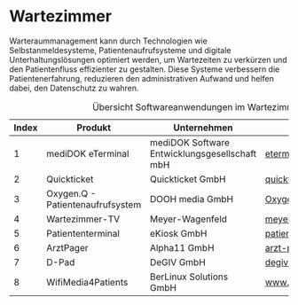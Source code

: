 # Wartezimmer

Warteraummanagement kann durch Technologien wie Selbstanmeldesysteme, Patientenaufrufsysteme und digitale Unterhaltungslösungen optimiert werden, um Wartezeiten zu verkürzen und den Patientenfluss effizienter zu gestalten. Diese Systeme verbessern die Patientenerfahrung, reduzieren den administrativen Aufwand und helfen dabei, den Datenschutz zu wahren.

| Index | Produkt | Unternehmen | URL |
|---|---|---|---| 
| 1 | mediDOK eTerminal | mediDOK Software Entwicklungsgesellschaft mbH | [eterminal.de](https://eterminal.de/) |
| 2 | Quickticket | Quickticket GmbH | [quickticket.io](https://quickticket.io) |
| 3 | Oxygen.Q - Patientenaufrufsystem | DOOH media GmbH | [OxygenQ.net](http://www.OxygenQ.net) |
| 4 | Wartezimmer-TV | Meyer-Wagenfeld | [meyer-wagenfeld.de](http://www.meyer-wagenfeld.de) |
| 5  | Patiententerminal | eKiosk GmbH | [patiententerminal.de](https://patiententerminal.de/) |
| 6 | ArztPager | Alpha11 GmbH | [arzt-pager.de](https://arzt-pager.de/) |
| 7 | D-Pad | DeGIV GmbH | [degiv.net/d-pad](https://degiv.net/d-pad/) |
| 8 | WifiMedia4Patients | BerLinux Solutions GmbH | [www.wifimedia4patients.de](https://www.wifimedia4patients.de/) |

: Übersicht Softwareanwendungen im Wartezimmer
